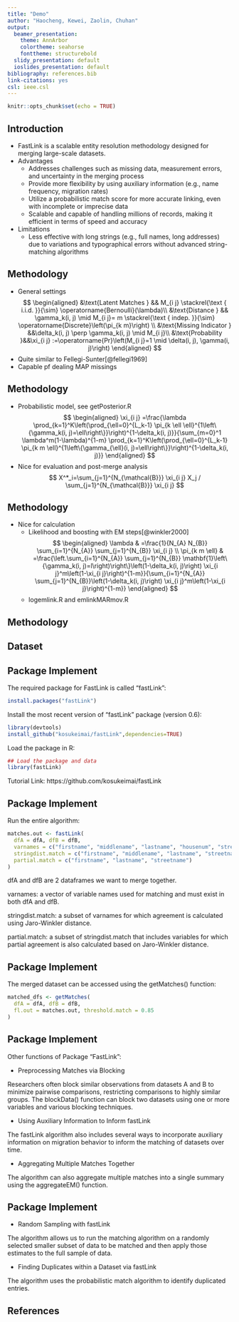 ---
title: "Demo"
author: "Haocheng, Kewei, Zaolin, Chuhan"
output:
  beamer_presentation:
    theme: AnnArbor
    colortheme: seahorse
    fonttheme: structurebold
  slidy_presentation: default
  ioslides_presentation: default
bibliography: references.bib
link-citations: yes
csl: ieee.csl
---

```{r setup, include=FALSE}
knitr::opts_chunk$set(echo = TRUE)
```


## Introduction

+ FastLink is a scalable entity resolution methodology designed for merging large-scale datasets.
+ Advantages
  - Addresses challenges such as missing data, measurement errors, and uncertainty in the merging process
  - Provide more flexibility by using auxiliary information (e.g., name frequency, migration rates)
  - Utilize a probabilistic match score for more accurate linking, even with incomplete or imprecise data
  - Scalable and capable of handling millions of records, making it efficient in terms of speed and accuracy
+ Limitations
  - Less effective with long strings (e.g., full names, long addresses) due to variations and typographical errors without advanced string-matching algorithms

## Methodology

- General settings
$$
\begin{aligned}
&\text{Latent Matches } && M_{i j} \stackrel{\text { i.i.d. }}{\sim} \operatorname{Bernoulli}(\lambda)\\
&\text{Distance } && \gamma_k(i, j) \mid M_{i j}= m \stackrel{\text { indep. }}{\sim} \operatorname{Discrete}\left(\pi_{k m}\right) \\
&\text{Missing Indicator } &&\delta_k(i, j) \perp \gamma_k(i, j) \mid M_{i j}\\
&\text{Probability }&&\xi_{i j} :=\operatorname{Pr}\left(M_{i j}=1 \mid \delta(i, j), \gamma(i, j)\right)
\end{aligned}
$$
+ Quite similar to Fellegi-Sunter[@fellegi1969]
+ Capable pf dealing MAP missings

## Methodology

+ Probabilistic model, see getPosterior.R
$$
\begin{aligned}
\xi_{i j}  =\frac{\lambda \prod_{k=1}^K\left(\prod_{\ell=0}^{L_k-1} \pi_{k \ell \ell}^{1\left\{\gamma_k(i, j)=\ell\right\}}\right)^{1-\delta_k(i, j)}}{\sum_{m=0}^1 \lambda^m(1-\lambda)^{1-m} \prod_{k=1}^K\left(\prod_{\ell=0}^{L_k-1} \pi_{k m \ell}^{1\left\{\gamma_{\ell}(i, j)=\ell\right\}}\right)^{1-\delta_k(i, j)}}
\end{aligned}
$$
+ Nice for evaluation and post-merge analysis
$$
X^*_i=\sum_{j=1}^{N_{\mathcal{B}}} \xi_{i j} X_j / \sum_{j=1}^{N_{\mathcal{B}}} \xi_{i j}
$$

## Methodology

+ Nice for calculation
  - Likelihood and boosting with EM steps[@winkler2000]
$$
\begin{aligned}
\lambda & =\frac{1}{N_{A} N_{B}} \sum_{i=1}^{N_{A}} \sum_{j=1}^{N_{B}} \xi_{i j} \\
\pi_{k m \ell} & =\frac{\left.\sum_{i=1}^{N_{A}} \sum_{j=1}^{N_{B}} \mathbf{1}\left\{\gamma_k(i, j)=l\right)\right\}\left(1-\delta_k(i, j)\right) \xi_{i j}^m\left(1-\xi_{i j}\right)^{1-m}}{\sum_{i=1}^{N_{A}} \sum_{j=1}^{N_{B}}\left(1-\delta_k(i, j)\right) \xi_{i j}^m\left(1-\xi_{i j}\right)^{1-m}}
\end{aligned}
$$
  - logemlink.R and emlinkMARmov.R

## Methodology





## Dataset

## Package Implement

The required package for FastLink is called "fastLink":

```{r, eval=FALSE}
install.packages("fastLink")
```

Install the most recent version of "fastLink" package (version 0.6):

```{r, eval=FALSE}
library(devtools)
install_github("kosukeimai/fastLink",dependencies=TRUE)
```

Load the package in R:

```{r, eval=FALSE}
## Load the package and data
library(fastLink)
```

Tutorial Link: https://github.com/kosukeimai/fastLink

## Package Implement

Run the entire algorithm:

```{r, eval=FALSE}
matches.out <- fastLink(
  dfA = dfA, dfB = dfB, 
  varnames = c("firstname", "middlename", "lastname", "housenum", "streetname", "city", "birthyear"),
  stringdist.match = c("firstname", "middlename", "lastname", "streetname", "city"),
  partial.match = c("firstname", "lastname", "streetname")
)
```

dfA and dfB are 2 dataframes we want to merge together. 

varnames: a vector of variable names used for matching and must exist in both dfA and dfB.

stringdist.match: a subset of varnames for which agreement is calculated using Jaro-Winkler distance.

partial.match: a subset of stringdist.match that includes variables for which partial agreement is also calculated based on Jaro-Winkler distance.

## Package Implement

The merged dataset can be accessed using the getMatches() function:

```{r, eval=FALSE}
matched_dfs <- getMatches(
  dfA = dfA, dfB = dfB, 
  fl.out = matches.out, threshold.match = 0.85
)
```

## Package Implement

Other functions of Package "FastLink":

- Preprocessing Matches via Blocking

Researchers often block similar observations from datasets A and B to minimize pairwise comparisons, restricting comparisons to highly similar groups. The blockData() function can block two datasets using one or more variables and various blocking techniques.

- Using Auxiliary Information to Inform fastLink

The fastLink algorithm also includes several ways to incorporate auxiliary information on migration behavior to inform the matching of datasets over time.

- Aggregating Multiple Matches Together

The algorithm can also aggregate multiple matches into a single summary using the aggregateEM() function.

## Package Implement

- Random Sampling with fastLink

The algorithm allows us to run the matching algorithm on a randomly selected smaller subset of data to be matched and then apply those estimates to the full sample of data.

- Finding Duplicates within a Dataset via fastLink

The algorithm uses the probabilistic match algorithm to identify duplicated entries.

## References

<div id="refs"></div>
